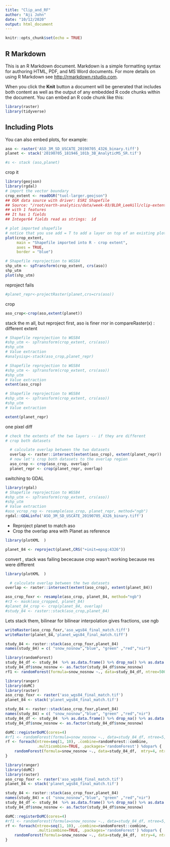 ```yaml
---
title: "Clip_and_RF"
author: "Aji John"
date: "10/12/2020"
output: html_document
---
```


```r
knitr::opts_chunk$set(echo = TRUE)
```

## R Markdown

This is an R Markdown document. Markdown is a simple formatting syntax for authoring HTML, PDF, and MS Word documents. For more details on using R Markdown see <http://rmarkdown.rstudio.com>.

When you click the **Knit** button a document will be generated that includes both content as well as the output of any embedded R code chunks within the document. You can embed an R code chunk like this:

```r
library(raster)
library(tidyverse)
```

## Including Plots

You can also embed plots, for example:

```r
aso <- raster('ASO_3M_SD_USCATE_20190705_4326_binary.tiff')
planet <- stack('20190705_181946_101b_3B_AnalyticMS_SR.tif')

#s <- stack (aso,planet)
```

crop it 
```r

library(geojson)
library(rgdal)
# import the vector boundary
crop_extent <- readOGR("tuol-larger.geojson")
## OGR data source with driver: ESRI Shapefile 
## Source: "/root/earth-analytics/data/week-03/BLDR_LeeHill/clip-extent.shp", layer: "clip-extent"
## with 1 features
## It has 1 fields
## Integer64 fields read as strings:  id

# plot imported shapefile
# notice that you use add = T to add a layer on top of an existing plot in R.
plot(crop_extent,
     main = "Shapefile imported into R - crop extent",
     axes = TRUE,
     border = "blue")
```

```r

# Shapefile reprojection to WGS84
shp_utm <- spTransform(crop_extent, crs(aso))
shp_utm
plot(shp_utm)
```


reproject fails
```r

#planet_repr<-projectRaster(planet,crs=crs(aso))
```
crop

```r
aso_crop<-crop(aso,extent(planet))
```

stack the m all, but reproject first, aso is finer
rror in compareRaster(x) : different extent


```r

# Shapefile reprojection to WGS84
#shp_utm <- spTransform(crop_extent, crs(aso))
#shp_utm
# Value extraction
#analysisp<-stack(aso_crop,planet_repr)
```

```r

# Shapefile reprojection to WGS84
#shp_utm <- spTransform(crop_extent, crs(aso))
#shp_utm
# Value extraction
extent(aso_crop)

```


```r

# Shapefile reprojection to WGS84
#shp_utm <- spTransform(crop_extent, crs(aso))
#shp_utm
# Value extraction

extent(planet_repr)
```


one pixel diff
```r
# check the extents of the two layers -- if they are different
# crop both datasets

  # calculate overlap between the two datasets
  overlap <- raster::intersect(extent(aso_crop), extent(planet_repr))
  # now let's crop both datasets to the overlap region
  aso_crop <- crop(aso_crop, overlap)
  planet_repr <- crop(planet_repr, overlap)

```  
switching to GDAL

```r
library(rgdal)
# Shapefile reprojection to WGS84
#shp_utm <- spTransform(crop_extent, crs(aso))
#shp_utm
# Value extraction
#aso_vcrop_rep <- resample(aso_crop, planet_repr, method="ngb")
rgdal::GDALinfo('ASO_3M_SD_USCATE_20190705_4326_binary.tiff')
```

- Reproject planet to match aso
- Crop the overlap area with Planet as reference

```r
library(plotKML  )

planet_84 <- reproject(planet,CRS("+init=epsg:4326"))
```

convert , stack was failing bececause crop wasn't working because res were different

```r
library(plotKML  )

  # calculate overlap between the two datasets
overlap <- raster::intersect(extent(aso_crop), extent(planet_84))

aso_crop_foxr <- resample(aso_crop, planet_84, method="ngb")
#r3 <- mask(aso_cropped, planet_84)
#planet_84_crop <- crop(planet_84, overlap)
#study_84 <- raster::stack(aso_crop,planet_84)
```

Lets stack them, bilinear for bilinear interpolation gives fractions, use ngb

```r
writeRaster(aso_crop_foxr,'aso_wgs84_final_match.tiff')
writeRaster(planet_84,'planet_wgs84_final_match.tiff')

study_84 <- raster::stack(aso_crop_foxr,planet_84)
names(study_84) = c( "snow_nosnow","blue", "green" ,"red","nir")
```

```r
library(randomForest)
study_84_df <- study_84  %>% as.data.frame() %>% drop_na() %>% as.data.frame()
study_84_df$snow_nosnow <- as.factor(study_84_df$snow_nosnow)
rf1 <- randomForest(formula=snow_nosnow ~., data=study_84_df, ntree=500, mtry=10)

```

```r
library(ranger)
library(doMC)
library(raster)
aso_crop_foxr <- raster('aso_wgs84_final_match.tif')
planet_84 <- stack('planet_wgs84_final_match.tif')

study_84 <- raster::stack(aso_crop_foxr,planet_84)
names(study_84) = c( "snow_nosnow","blue", "green" ,"red","nir")
study_84_df <- study_84  %>% as.data.frame() %>% drop_na() %>% as.data.frame()
study_84_df$snow_nosnow <- as.factor(study_84_df$snow_nosnow)

doMC::registerDoMC(cores=4)
#rf1 <- randomForest(formula=snow_nosnow ~., data=study_84_df, ntree=5, mtry=4)
rf <- foreach(ntree=seq(1, 10), .combine=randomForest::combine,
              .multicombine=TRUE, .packages='randomForest') %dopar% {
    randomForest(formula=snow_nosnow ~., data=study_84_df,  mtry=4, ntree=ntree)
}
```

```r
library(ranger)
library(doMC)
library(raster)
aso_crop_foxr <- raster('aso_wgs84_final_match.tif')
planet_84 <- stack('planet_wgs84_final_match.tif')

study_84 <- raster::stack(aso_crop_foxr,planet_84)
names(study_84) = c( "snow_nosnow","blue", "green" ,"red","nir")
study_84_df <- study_84  %>% as.data.frame() %>% drop_na() %>% as.data.frame()
study_84_df$snow_nosnow <- as.factor(study_84_df$snow_nosnow)

doMC::registerDoMC(cores=4)
#rf1 <- randomForest(formula=snow_nosnow ~., data=study_84_df, ntree=5, mtry=4)
rf <- foreach(ntree=seq(1, 10), .combine=randomForest::combine,
              .multicombine=TRUE, .packages='randomForest') %dopar% {
    randomForest(formula=snow_nosnow ~., data=study_84_df,  mtry=4, ntree=ntree)
}
```

